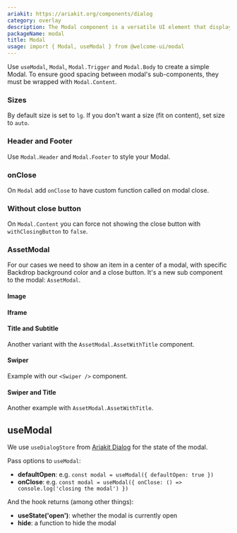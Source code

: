 ```yaml
---
ariakit: https://ariakit.org/components/dialog
category: overlay
description: The Modal component is a versatile UI element that displays content in a layer above the main application interface, requiring user interaction before returning to the main view. It is used for critical information, forms, confirmations, and other interactive tasks. Modals help focus user attention on specific content or actions, improving the overall user experience by preventing background interactions.
packageName: modal
title: Modal
usage: import { Modal, useModal } from @welcome-ui/modal
---
```


Use `useModal`, `Modal`, `Modal.Trigger` and `Modal.Body` to create a simple Modal. To ensure good spacing between modal's sub-components, they must be wrapped with `Modal.Content`.

### Sizes

By default size is set to `lg`. If you don't want a size (fit on content), set size to `auto`.

<div data-playground="sizes.tsx" data-component="Modal"></div>

### Header and Footer

Use `Modal.Header` and `Modal.Footer` to style your Modal.

<div data-playground="header-footer.tsx" data-component="Modal"></div>

### onClose

On `Modal` add `onClose` to have custom function called on modal close.

<div data-playground="on-close.tsx" data-component="Modal"></div>

### Without close button

On `Modal.Content` you can force not showing the close button with `withClosingButton` to `false`.

<div data-playground="without-close.tsx" data-component="Modal"></div>

### AssetModal

For our cases we need to show an item in a center of a modal, with specific Backdrop background color and a close button. It's a new sub component to the modal: `AssetModal`.

#### Image

<div data-playground="asset-image.tsx" data-component="Modal"></div>

#### Iframe

<div data-playground="asset-iframe.tsx" data-component="Modal"></div>

#### Title and Subtitle

Another variant with the `AssetModal.AssetWithTitle` component.

<div data-playground="asset-title-subtitle.tsx" data-component="Modal"></div>

#### Swiper

Example with our `<Swiper />` component.

<div data-playground="asset-swiper.tsx" data-component="Modal"></div>

#### Swiper and Title

Another example with `AssetModal.AssetWithTitle`.

<div data-playground="asset-swiper-title.tsx" data-component="Modal"></div>

## useModal

We use `useDialogStore` from [Ariakit Dialog](https://ariakit.org/reference/use-dialog-store) for the state of the modal.

Pass options to `useModal`:

- **defaultOpen**: e.g. `const modal = useModal({ defaultOpen: true })`
- **onClose**: e.g. `const modal = useModal({ onClose: () => console.log('closing the modal') })`

And the hook returns (among other things):

- **useState('open')**: whether the modal is currently open
- **hide**: a function to hide the modal
